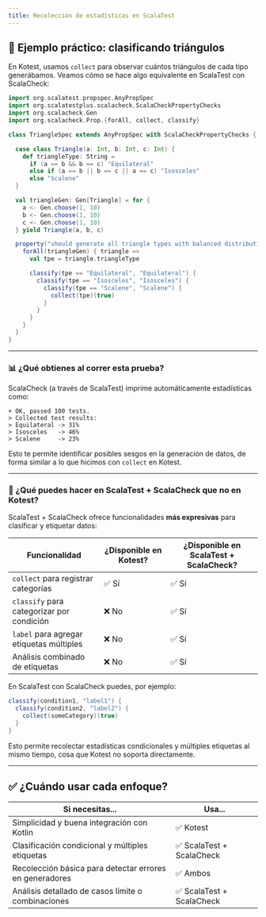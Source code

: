 ```yaml
---
title: Recolección de estadísticas en ScalaTest
---
```



<ReadingTime />
<GitHubRepoLink user="r8vnhill" repo="" />

## 🧪 Ejemplo práctico: clasificando triángulos

En Kotest, usamos `collect` para observar cuántos triángulos de cada tipo generábamos. Veamos cómo se hace algo equivalente en ScalaTest con ScalaCheck:

```scala showLineNumbers
import org.scalatest.propspec.AnyPropSpec
import org.scalatestplus.scalacheck.ScalaCheckPropertyChecks
import org.scalacheck.Gen
import org.scalacheck.Prop.{forAll, collect, classify}

class TriangleSpec extends AnyPropSpec with ScalaCheckPropertyChecks {

  case class Triangle(a: Int, b: Int, c: Int) {
    def triangleType: String =
      if (a == b && b == c) "Equilateral"
      else if (a == b || b == c || a == c) "Isosceles"
      else "Scalene"
  }

  val triangleGen: Gen[Triangle] = for {
    a <- Gen.choose(1, 10)
    b <- Gen.choose(1, 10)
    c <- Gen.choose(1, 10)
  } yield Triangle(a, b, c)

  property("should generate all triangle types with balanced distribution") {
    forAll(triangleGen) { triangle =>
      val tpe = triangle.triangleType

      classify(tpe == "Equilateral", "Equilateral") {
        classify(tpe == "Isosceles", "Isosceles") {
          classify(tpe == "Scalene", "Scalene") {
            collect(tpe)(true)
          }
        }
      }
    }
  }
}
```

---

### 📊 ¿Qué obtienes al correr esta prueba?

ScalaCheck (a través de ScalaTest) imprime automáticamente estadísticas como:

```
+ OK, passed 100 tests.
> Collected test results:
> Equilateral -> 31%
> Isosceles   -> 46%
> Scalene     -> 23%
```

Esto te permite identificar posibles sesgos en la generación de datos, de forma similar a lo que hicimos con `collect` en Kotest.

---

### 🧭 ¿Qué puedes hacer en ScalaTest + ScalaCheck que no en Kotest?

ScalaTest + ScalaCheck ofrece funcionalidades **más expresivas** para clasificar y etiquetar datos:

| Funcionalidad                                  | ¿Disponible en Kotest? | ¿Disponible en ScalaTest + ScalaCheck? |
|-----------------------------------------------|-------------------------|----------------------------------------|
| `collect` para registrar categorías            | ✅ Sí                   | ✅ Sí                                  |
| `classify` para categorizar por condición      | ❌ No                   | ✅ Sí                                  |
| `label` para agregar etiquetas múltiples       | ❌ No                   | ✅ Sí                                  |
| Análisis combinado de etiquetas                | ❌ No                   | ✅ Sí                                  |

En ScalaTest con ScalaCheck puedes, por ejemplo:

```scala
classify(condition1, "label1") {
  classify(condition2, "label2") {
    collect(someCategory)(true)
  }
}
```

Esto permite recolectar estadísticas condicionales y múltiples etiquetas al mismo tiempo, cosa que Kotest no soporta directamente.

---

## ✅ ¿Cuándo usar cada enfoque?

| Si necesitas...                                        | Usa...                     |
|--------------------------------------------------------|----------------------------|
| Simplicidad y buena integración con Kotlin             | ✅ Kotest                  |
| Clasificación condicional y múltiples etiquetas        | ✅ ScalaTest + ScalaCheck |
| Recolección básica para detectar errores en generadores| ✅ Ambos                   |
| Análisis detallado de casos límite o combinaciones     | ✅ ScalaTest + ScalaCheck |
